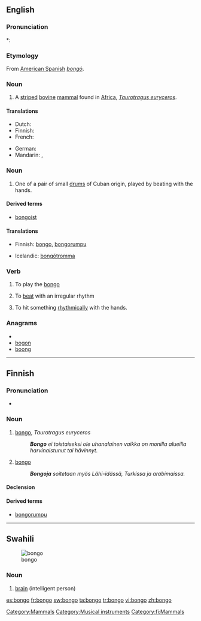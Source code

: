 {{wikipedia}}
==English==

===Pronunciation===
*: {{rhymes|ɒŋɡəʊ}}

===Etymology===
From [[:w:American Spanish|American Spanish]] ''[[bongó]]''.

===Noun===
{{en-noun}}
{{wikipedia}}

# A [[stripe]]d [[bovine]] [[mammal]] found in [[Africa]], ''[[Taurotragus euryceros]]''.

====Translations====
{{trans-top|mammal}}
* Dutch: {{t-|nl|bongo|m}}
* Finnish: {{t-|fi|bongo}}
* French: {{t+|fr|bongo|m}}
{{trans-mid}}
* German: {{t-|de|Bongo}}
* Mandarin: {{t-|cmn|邦哥鼓|sc=Hani}}, {{t-|cmn|邦哥|sc=Hani}}
{{trans-bottom}}

===Noun===
{{en-noun|pl2=bongoes}}

# One of a pair of small [[drum]]s of Cuban origin, played by beating with the hands.

====Derived terms====
* [[bongoist]]

====Translations====
{{trans-top|drum}}
* Finnish: [[#Finnish|bongo]], [[bongorumpu]]
{{trans-mid}}
* Icelandic: [[bongótromma]] {{f}}
{{trans-bottom}}

===Verb===
{{en-verb}}

# To play the [[bongo]]
# {{context|Of, e.g. a heart}} To [[beat]] with an irregular rhythm
# To hit something [[rhythmically]] with the hands.

===Anagrams===
* {{alphagram|bgnoo}}
* [[bogon#English|bogon]]
* [[boong#English|boong]]


[[Category:Mammals]]
[[Category:Musical instruments]]

----

==Finnish==
{{Finnish index|b}}
{{wikipedia|lang=fi}}
{{wikipedia|Bongorummut|lang=fi}}

===Pronunciation===
* {{hyphenation|bon|go}}

===Noun===
{{infl|fi|noun}}

# [[#English|bongo]], ''Taurotragus euryceros''
#: '''''Bongo''' ei toistaiseksi ole uhanalainen vaikka on monilla alueilla harvinaistunut tai hävinnyt.''
# {{musical instrument|lang=fi}} [[#English|bongo]]
#: '''''Bongoja''' soitetaan myös Lähi-idässä, Turkissa ja arabimaissa.''

====Declension====
{{fi-decl-valo|bong}}

====Derived terms====
* [[bongorumpu]]

[[Category:fi:Mammals]]

----

==Swahili==
[[Image:Human brain NIH.jpg|thumb|bongo]]

===Noun===
{{infl|sw|noun}}

# [[brain]] (intelligent person)

{{tbot entry|Swahili|brain|2009|July|sw}}

[[es:bongo]]
[[fr:bongo]]
[[sw:bongo]]
[[ta:bongo]]
[[tr:bongo]]
[[vi:bongo]]
[[zh:bongo]]